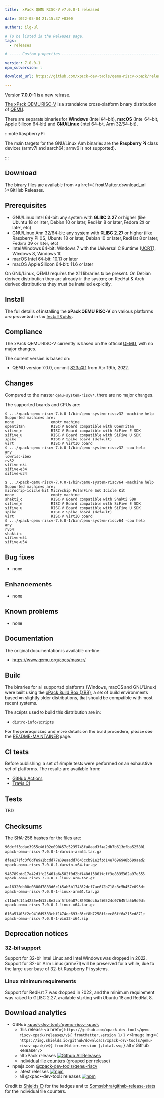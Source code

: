 ```yaml
---
title:  xPack QEMU RISC-V v7.0.0-1 released

date: 2022-05-04 21:15:37 +0300

authors: ilg-ul

# To be listed in the Releases page.
tags:
  - releases

# ----- Custom properties -----------------------------------------------------

version: 7.0.0-1
npm_subversion: 1

download_url: https://github.com/xpack-dev-tools/qemu-riscv-xpack/releases/tag/v7.0.0-1/

---
```


Version **7.0.0-1** is a new release.

<!-- truncate -->


[The xPack QEMU RISC-V](https://xpack-dev-tools.github.io/qemu-riscv-xpack)
is a standalone cross-platform binary distribution of
[QEMU](https://www.qemu.org).

There are separate binaries for **Windows** (Intel 64-bit),
**macOS** (Intel 64-bit, Apple Silicon 64-bit)
and **GNU/Linux** (Intel 64-bit, Arm 32/64-bit).

:::note Raspberry Pi

The main targets for the GNU/Linux Arm
binaries are the **Raspberry Pi** class devices (armv7l and aarch64;
armv6 is not supported).

:::

## Download

The binary files are available from <a href={ frontMatter.download_url }>GitHub Releases</a>.

## Prerequisites

- GNU/Linux Intel 64-bit: any system with **GLIBC 2.27** or higher
  (like Ubuntu 18 or later, Debian 10 or later, RedHat 8 or later,
  Fedora 29 or later, etc)
- GNU/Linux Arm 32/64-bit: any system with **GLIBC 2.27** or higher
  (like Raspberry Pi OS, Ubuntu 18 or later, Debian 10 or later, RedHat 8 or later,
  Fedora 29 or later, etc)
- Intel Windows 64-bit: Windows 7 with the Universal C Runtime
  ([UCRT](https://support.microsoft.com/en-us/topic/update-for-universal-c-runtime-in-windows-c0514201-7fe6-95a3-b0a5-287930f3560c)),
  Windows 8, Windows 10
- macOS Intel 64-bit: 10.13 or later
- macOS Apple Silicon 64-bit: 11.6 or later

On GNU/Linux, QEMU requires the X11 libraries to be present. On Debian derived
distribution they are already in the system; on RedHat & Arch derived
distributions they must be installed explicitly.

## Install

The full details of installing the **xPack QEMU RISC-V** on various platforms
are presented in the [Install Guide](/docs/install/).

## Compliance

The xPack QEMU RISC-V currently is based on the official [QEMU](https://www.qemu.org),
with no major changes.

The current version is based on:

- QEMU version 7.0.0, commit [823a3f1](https://github.com/xpack-dev-tools/qemu/commit/823a3f11fb8f04c3c3cc0f95f968fef1bfc6534f)
  from Apr 19th, 2022.

## Changes

Compared to the master `qemu-system-riscv*`, there are no major changes.

The supported boards and CPUs are:

```console
$ .../xpack-qemu-riscv-7.0.0-1/bin/qemu-system-riscv32 -machine help
Supported machines are:
none                 empty machine
opentitan            RISC-V Board compatible with OpenTitan
sifive_e             RISC-V Board compatible with SiFive E SDK
sifive_u             RISC-V Board compatible with SiFive U SDK
spike                RISC-V Spike board (default)
virt                 RISC-V VirtIO board
$ .../xpack-qemu-riscv-7.0.0-1/bin/qemu-system-riscv32 -cpu help
any
lowrisc-ibex
rv32
sifive-e31
sifive-e34
sifive-u34

$ .../xpack-qemu-riscv-7.0.0-1/bin/qemu-system-riscv64 -machine help
Supported machines are:
microchip-icicle-kit Microchip PolarFire SoC Icicle Kit
none                 empty machine
shakti_c             RISC-V Board compatible with Shakti SDK
sifive_e             RISC-V Board compatible with SiFive E SDK
sifive_u             RISC-V Board compatible with SiFive U SDK
spike                RISC-V Spike board (default)
virt                 RISC-V VirtIO board
$ .../xpack-qemu-riscv-7.0.0-1/bin/qemu-system-riscv64 -cpu help
any
rv64
shakti-c
sifive-e51
sifive-u54
```

## Bug fixes

- none

## Enhancements

- none

## Known problems

- none

## Documentation

The original documentation is available on-line:

- <https://www.qemu.org/docs/master/>

## Build

The binaries for all supported platforms
(Windows, macOS and GNU/Linux) were built using the
[xPack Build Box (XBB)](https://xpack.github.io/xbb/), a set
of build environments based on slightly older distributions, that should be
compatible with most recent systems.

The scripts used to build this distribution are in:

- `distro-info/scripts`

For the prerequisites and more details on the build procedure, please see the
[README-MAINTAINER](https://github.com/xpack-dev-tools/qemu-riscv-xpack/blob/xpack/README-MAINTAINER.md) page.

## CI tests

Before publishing, a set of simple tests were performed on an exhaustive
set of platforms. The results are available from:

- [GitHub Actions](https://github.com/xpack-dev-tools/qemu-riscv-xpack/actions/)
- [Travis CI](https://app.travis-ci.com/github/xpack-dev-tools/qemu-riscv-xpack/builds/)

## Tests

TBD

## Checksums

The SHA-256 hashes for the files are:

```txt
96dcff3cdae3955c6d102e090857c5235746fa8aad3faa2db7b613efba525801
xpack-qemu-riscv-7.0.0-1-darwin-arm64.tar.gz

dfee271fc3f6dfe9a1bcdd77e39eaadd7646ccb91e2f2d14e7696948b599aad2
xpack-qemu-riscv-7.0.0-1-darwin-x64.tar.gz

946789cdd17a42d1fc25461a64582f0d2bf448d138619cff3e8335362a97e556
xpack-qemu-riscv-7.0.0-1-linux-arm.tar.gz

aa16326eb00e0800d7883d6c165ab5b174352dcf7ae652b718c8c5b457e093dc
xpack-qemu-riscv-7.0.0-1-linux-arm64.tar.gz

c11bd7d14a4235e4613c8e3caf5fb0a87c82936dc6af56524c07645fa5b9d9da
xpack-qemu-riscv-7.0.0-1-linux-x64.tar.gz

616a51403f2e9416d9383cbf1874ec693c83cf8b7258dfcec86ff6a215ed871e
xpack-qemu-riscv-7.0.0-1-win32-x64.zip

```

## Deprecation notices

### 32-bit support

Support for 32-bit Intel Linux and Intel Windows was
dropped in 2022. Support for 32-bit Arm Linux (armv7l) will be preserved
for a while, due to the large user base of 32-bit Raspberry Pi systems.

### Linux minimum requirements

Support for RedHat 7 was dropped in 2022, and the
minimum requirement was raised to GLIBC 2.27, available starting
with Ubuntu 18 and RedHat 8.

## Download analytics

- GitHub [xpack-dev-tools/qemu-riscv-xpack](https://github.com/xpack-dev-tools/qemu-riscv-xpack/)
  - this release <a href={ `https://github.com/xpack-dev-tools/qemu-riscv-xpack/releases/v${ frontMatter.version }/` } ><Image img={ `https://img.shields.io/github/downloads/xpack-dev-tools/qemu-riscv-xpack/v${ frontMatter.version }/total.svg` } alt='Github Release' /></a>
  - all xPack releases [![Github All Releases](https://img.shields.io/github/downloads/xpack-dev-tools/qemu-riscv-xpack/total.svg)](https://github.com/xpack-dev-tools/qemu-riscv-xpack/releases/)
  - [individual file counters](https://somsubhra.github.io/github-release-stats/?username=xpack-dev-tools&repository=qemu-riscv-xpack) (grouped per release)
- npmjs.com [@xpack-dev-tools/qemu-riscv](https://www.npmjs.com/package/@xpack-dev-tools/qemu-riscv)
  - latest releases [![npm](https://img.shields.io/npm/dw/@xpack-dev-tools/qemu-riscv.svg)](https://www.npmjs.com/package/@xpack-dev-tools/qemu-riscv/)
  - all @xpack-dev-tools releases [![npm](https://img.shields.io/npm/dt/@xpack-dev-tools/qemu-riscv.svg)](https://www.npmjs.com/package/@xpack-dev-tools/qemu-riscv/)

Credit to [Shields IO](https://shields.io) for the badges and to
[Somsubhra/github-release-stats](https://github.com/Somsubhra/github-release-stats)
for the individual file counters.
